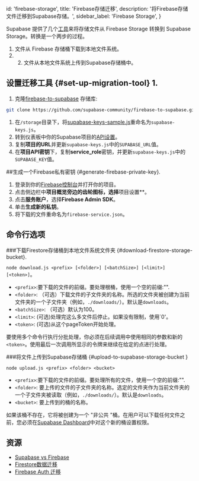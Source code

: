 
  id: 'firebase-storage',
  title: 'Firebase存储迁移',
  description: '将Firebase存储文件迁移到Supabase存储。',
  sidebar_label: 'Firebase Storage',
}

Supabase 提供了几个[工具](https://github.com/supabase-community/firebase-to-supabase/tree/main/storage)来将存储文件从 Firebase Storage 转换到 Supabase Storage。转换是一个两步的过程。

1. 文件从 Firebase 存储桶下载到本地文件系统。
2. 2. 文件从本地文件系统上传到Supabase存储桶中。

## 设置迁移工具 {#set-up-migration-tool} 1.

1. 克隆[firebase-to-supabase](https://github.com/supabase-community/firebase-to-supabase) 存储库:

```bash
git clone https://github.com/supabase-community/firebase-to-supabase.git
```

1. 在`/storage`目录下，将[supabase-keys-sample.js](https://github.com/supabase-community/firebase-to-supabase/blob/main/storage/supabase-keys-sample.js)重命名为`supabase-keys.js`。
1. 转到仪表板中你的Supabase项目的[API设置](https://app.supabase.com/project/_/settings/api)。
1. 复制**项目的URL**并更新`supabase-keys.js`中的`SUPABASE_URL`值。
1. 在**项目API密钥**下，复制**service_role**密钥，并更新`supabase-keys.js`中的`SUPABASE_KEY`值。

##生成一个Firebase私有密钥 {#generate-firebase-private-key}.

1. 登录到你的[Firebase控制台](https://console.firebase.google.com/project)并打开你的项目。
1. 点击侧边栏中**项目概览旁边的齿轮图标，选择**项目设置**。
1. 点击**服务账户**，选择**Firebase Admin SDK**。
1. 单击**生成新的私钥**。
1. 将下载的文件重命名为`firebase-service.json`。

## 命令行选项

###下载Firestore存储桶到本地文件系统文件夹 {#download-firestore-storage-bucket}.

`node download.js <prefix> [<folder>] [<batchSize>] [<limit>] [<token>]`。

- `<prefix>`:要下载的文件的前缀。要处理根桶，使用一个空的前缀:"".
- `<folder>`: （可选）下载文件的子文件夹的名称。所选的文件夹被创建为当前文件夹的一个子文件夹（例如，`./downloads/`）。默认是`downloads`。
- `<batchSize>`: （可选）默认为100。
- `<limit>`: (可选)处理完这么多文件后停止。如果没有限制，使用`0'。
- `<token>`: (可选)从这个pageToken开始处理。

要使用多个命令行执行分批处理，你必须在后续调用中使用相同的参数和新的`<token>`。使用最后一次调用所显示的令牌来继续在给定的点进行处理。

###将文件上传到Supabase存储桶 {#upload-to-supabase-storage-bucket }

`node upload.js <prefix> <folder> <bucket> `

- `<prefix>`:要下载的文件的前缀。要处理所有的文件，使用一个空的前缀:"".
- `<folder>`: 要上传的文件的子文件夹的名称。选定的文件夹作为当前文件夹的一个子文件夹被读取（例如，`./downloads/`）。默认是`downloads`。
- `<bucket>`: 要上传到的桶的名称。

<Admonition type="note">

如果该桶不存在，它将被创建为一个 "非公共 "桶。在用户可以下载任何文件之前，您必须在[Supabase Dashboard](https://app.supabase.com/project/_/storage/buckets)中对这个新的桶设置权限。

</Admonition>

## 资源

- [Supabase vs Firebase](https://supabase.com/alternatives/supabase-vs-firebase)
- [Firestore数据迁移](/docs/guides/migrations/firestore-data)
- [Firebase Auth 迁移](/docs/guides/migrations/firebase-auth)


